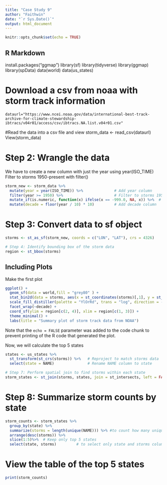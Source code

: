 ```yaml
---
title: "Case Study 9"
author: "Faithwin"
date: "`r Sys.Date()`"
output: html_document
---
```


```r
knitr::opts_chunk$set(echo = TRUE)
```

## R Markdown
install.packages("ggmap")
library(sf)
library(tidyverse)
library(ggmap)
library(spData)
data(world)
data(us_states)


# Download a csv from noaa with storm track information
```
dataurl="https://www.ncei.noaa.gov/data/international-best-track-archive-for-climate-stewardship-ibtracs/v04r01/access/csv/ibtracs.NA.list.v04r01.csv"

```
#Read the data into a csv file and view 
storm_data <- read_csv(dataurl)
View(storm_data)


# Step 2: Wrangle the data
We have to create a new column with just the year using year(ISO_TIME)
Filter to storms 1950-present with filter()

```r
storm_new <- storm_data %>%
  mutate(year = year(ISO_TIME)) %>%              # Add year column
  filter(year >= 1950) %>%                       # Filter to storms 1950-present
  mutate_if(is.numeric, function(x) ifelse(x == -999.0, NA, x)) %>%  # Convert -999 to NA
  mutate(decade = floor(year / 10) * 10)         # Add decade column

```
# Step 3: Convert data to sf object
```r
storms <- st_as_sf(storm_new, coords = c("LON", "LAT"), crs = 4326)

# Step 4: Identify bounding box of the storm data
region <- st_bbox(storms)
```

## Including Plots

Make the first plot

```r
ggplot() +
  geom_sf(data = world,fill = "grey80" ) +
  stat_bin2d(data = storms, aes(x = st_coordinates(storms)[,1], y = st_coordinates(storms)[,2]), bins = 100) +
  scale_fill_distiller(palette = "YlOrRd", trans = "log", direction = -1, breaks = c(1, 10, 100, 1000)) +
  facet_wrap(~decade) +
  coord_sf(ylim = region[c(2, 4)], xlim = region[c(1, 3)]) +
  theme_minimal() +
  labs(title = "Summary plot of storm track data from NOAA")
```
Note that the `echo = FALSE` parameter was added to the code chunk to prevent printing of the R code that generated the plot.

Now, we will calculate the top 5 states 
```r
states <- us_states %>% 
  st_transform(st_crs(storms)) %>%   # Reproject to match storms data
  select(state = NAME)               # Rename NAME column to state

# Step 7: Perform spatial join to find storms within each state
storm_states <- st_join(storms, states, join = st_intersects, left = FALSE) #This will ‘add’ the state to any storm that was recorded within that state.

```
# Step 8: Summarize storm counts by state

```r
storm_counts <- storm_states %>%
  group_by(state) %>%
  summarize(storms = length(unique(NAME))) %>% #to count how many unique storms occurred in each state.
  arrange(desc(storms)) %>%
  slice(1:5)%>%  # Keep only top 5 states
  select(state, storms)         # to select only state and storms columns

```
# View the table of the top 5 states

```r
print(storm_counts)
```

